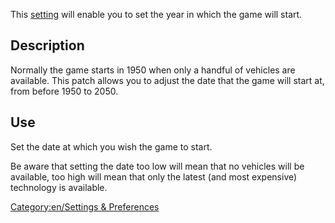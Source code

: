 This [[en/Archive/Manual/Settings/Advanced Settings|setting]] will enable you to set the year in which the game will start.

== Description ==

Normally the game starts in 1950 when only a handful of vehicles are available. This patch allows you to adjust the date that the game will start at, from before 1950 to 2050.  

== Use ==

Set the date at which you wish the game to start.

Be aware that setting the date too low will mean that no vehicles will be available, too high will mean that only the latest (and most expensive) technology is available.

[[Category:en/Settings & Preferences]]